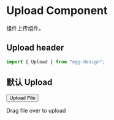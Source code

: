 
<Meta title="组件总览/Upload 组件上传" component={Upload} />

# Upload Component

组件上传组件。

## Upload header

```js
import { Upload } from "egg-design";
```

## 默认 Upload

<Canvas>
  <Story name="Upload">
    <Upload
      action="https://jsonplaceholder.typicode.com/posts"
      onChange={action("change")}
      onRemove={action("removed")}
      name="fileName"
      data={{ key: "value" }}
      headers={{ "X-Powered-By": "eggdesign" }}
      accept=".png"
      multiple
    >
      <Button btnType="primary">Upload File</Button>
    </Upload>
    <Upload
      action="https://jsonplaceholder.typicode.com/posts"
      onChange={action("change")}
      onRemove={action("removed")}
      name="fileName"
      multiple
      drag
    >
      <Icon icon="upload" size="5x" theme="secondary" />
      <br />
      <p>Drag file over to upload</p>
    </Upload>
  </Story>
</Canvas>
